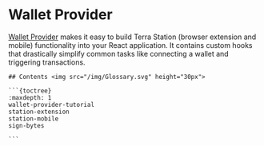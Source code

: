 # Wallet Provider

[Wallet Provider](https://github.com/terra-money/wallet-provider) makes it easy to build Terra Station (browser extension and mobile) functionality into your React application. It contains custom hooks that drastically simplify common tasks like connecting a wallet and triggering transactions. 


````
## Contents <img src="/img/Glossary.svg" height="30px">

```{toctree}
:maxdepth: 1
wallet-provider-tutorial
station-extension
station-mobile
sign-bytes

```
````